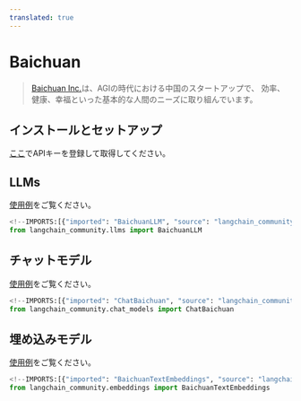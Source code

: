 ```yaml
---
translated: true
---
```


# Baichuan

>[Baichuan Inc.](https://www.baichuan-ai.com/)は、AGIの時代における中国のスタートアップで、
> 効率、健康、幸福といった基本的な人間のニーズに取り組んでいます。

## インストールとセットアップ

[ここ](https://platform.baichuan-ai.com/)でAPIキーを登録して取得してください。

## LLMs

[使用例](/docs/integrations/llms/baichuan)をご覧ください。

```python
<!--IMPORTS:[{"imported": "BaichuanLLM", "source": "langchain_community.llms", "docs": "https://api.python.langchain.com/en/latest/llms/langchain_community.llms.baichuan.BaichuanLLM.html", "title": "Baichuan"}]-->
from langchain_community.llms import BaichuanLLM
```

## チャットモデル

[使用例](/docs/integrations/chat/baichuan)をご覧ください。

```python
<!--IMPORTS:[{"imported": "ChatBaichuan", "source": "langchain_community.chat_models", "docs": "https://api.python.langchain.com/en/latest/chat_models/langchain_community.chat_models.baichuan.ChatBaichuan.html", "title": "Baichuan"}]-->
from langchain_community.chat_models import ChatBaichuan
```

## 埋め込みモデル

[使用例](/docs/integrations/text_embedding/baichuan)をご覧ください。

```python
<!--IMPORTS:[{"imported": "BaichuanTextEmbeddings", "source": "langchain_community.embeddings", "docs": "https://api.python.langchain.com/en/latest/embeddings/langchain_community.embeddings.baichuan.BaichuanTextEmbeddings.html", "title": "Baichuan"}]-->
from langchain_community.embeddings import BaichuanTextEmbeddings
```
